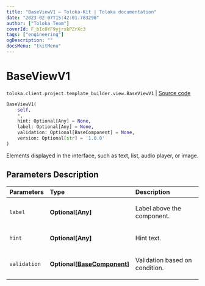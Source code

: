 ```yaml
---
title: "BaseViewV1 — Toloka-Kit | Toloka documentation"
date: "2023-02-07T15:42:01.783290"
author: ["Toloka Team"]
coverId: F_bIcOYF9yjrxkPZrXc3
tags: ["engineering"]
ogDescription: ""
docsMenu: "tkitMenu"
---
```


# BaseViewV1
`toloka.client.project.template_builder.view.BaseViewV1` | [Source code](https://github.com/Toloka/toloka-kit/blob/v1.1.3/src/client/project/template_builder/view.py#L52)

```python
BaseViewV1(
    self,
    *,
    hint: Optional[Any] = None,
    label: Optional[Any] = None,
    validation: Optional[BaseComponent] = None,
    version: Optional[str] = '1.0.0'
)
```

Elements displayed in the interface, such as text, list, audio player, or image.

## Parameters Description

| Parameters | Type | Description |
| :----------| :----| :-----------|
`label`|**Optional\[Any\]**|<p>Label above the component.</p>
`hint`|**Optional\[Any\]**|<p>Hint text.</p>
`validation`|**Optional\[[BaseComponent](/docs-new/toloka-kit/reference/toloka.client.project.template_builder.base.BaseComponent)\]**|<p>Validation based on condition.</p>
